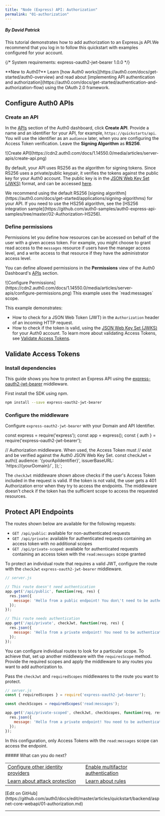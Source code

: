 ```yaml
---
title: "Node (Express) API: Authorization"
permalink: "01-authorization"
---
```



##### By David Patrick

This tutorial demonstrates how to add authorization to an Express.js API.We recommend that you log in to follow this quickstart with examples configured for your account.

{/* <Card title="View on Github" href="https://github.com/auth0-samples/auth0-express-api-samples/tree/master/01-Authorization-RS256" icon="github">
System requirements: express-oauth2-jwt-bearer 1.0.0
</Card> */}

<Info>
**New to Auth0?** Learn [how Auth0 works](https://auth0.com/docs/get-started/auth0-overview) and read about [implementing API authentication and authorization](https://auth0.com/docs/get-started/authentication-and-authorization-flow) using the OAuth 2.0 framework.
</Info>

## Configure Auth0 APIs

### Create an API

In the [APIs](https://manage.auth0.com/#/apis) section of the Auth0 dashboard, click **Create API**. Provide a name and an identifier for your API, for example, `https://quickstarts/api`. You will use the identifier as an `audience` later, when you are configuring the Access Token verification. Leave the **Signing Algorithm** as **RS256**.

<Frame>![Create API](https://cdn2.auth0.com/docs/1.14550.0/media/articles/server-apis/create-api.png)</Frame>

By default, your API uses RS256 as the algorithm for signing tokens. Since RS256 uses a private/public keypair, it verifies the tokens against the public key for your Auth0 account. The public key is in the [JSON Web Key Set (JWKS)](https://auth0.com/docs/secure/tokens/json-web-tokens/json-web-key-sets) format, and can be accessed [here](https://{yourDomain}/.well-known/jwks.json).

<Info>
We recommend using the default RS256 [signing algorithm](https://auth0.com/docs/get-started/applications/signing-algorithms) for your API. If you need to use the HS256 algorithm, see the [HS256 integration sample](https://github.com/auth0-samples/auth0-express-api-samples/tree/master/02-Authorization-HS256).
</Info>

### Define permissions

Permissions let you define how resources can be accessed on behalf of the user with a given access token. For example, you might choose to grant read access to the `messages` resource if users have the manager access level, and a write access to that resource if they have the administrator access level.

You can define allowed permissions in the **Permissions** view of the Auth0 Dashboard's [APIs](https://manage.auth0.com/#/apis) section.

<Frame>![Configure Permissions](https://cdn2.auth0.com/docs/1.14550.0/media/articles/server-apis/configure-permissions.png)</Frame>

<Info>
This example uses the `read:messages` scope.
</Info>

This example demonstrates:

* How to check for a JSON Web Token (JWT) in the `Authorization` header of an incoming HTTP request.
* How to check if the token is valid, using the [JSON Web Key Set (JWKS)](https://auth0.com/docs/secure/tokens/json-web-tokens/json-web-key-sets) for your Auth0 account. To learn more about validating Access Tokens, see [Validate Access Tokens](https://auth0.com/docs/secure/tokens/access-tokens/validate-access-tokens).

## Validate Access Tokens

### Install dependencies

This guide shows you how to protect an Express API using the [express-oauth2-jwt-bearer](https://github.com/auth0/node-oauth2-jwt-bearer/tree/main/packages/express-oauth2-jwt-bearer) middleware.

First install the SDK using npm.

```bash
npm install --save express-oauth2-jwt-bearer
```






### Configure the middleware

Configure `express-oauth2-jwt-bearer` with your Domain and API Identifier.


const express = require('express');
const app = express();
const { auth } = require('express-oauth2-jwt-bearer');

// Authorization middleware. When used, the Access Token must
// exist and be verified against the Auth0 JSON Web Key Set.
const checkJwt = auth({
  audience: '{yourApiIdentifier}',
  issuerBaseURL: \`https://{yourDomain}/\`,
});`;

<AuthCodeBlock children={codeExample} language="javascript" />






The `checkJwt` middleware shown above checks if the user's Access Token included in the request is valid. If the token is not valid, the user gets a 401 Authorization error when they try to access the endpoints. The middleware doesn't check if the token has the sufficient scope to access the requested resources.

## Protect API Endpoints

The routes shown below are available for the following requests:

* `GET /api/public`: available for non-authenticated requests
* `GET /api/private`: available for authenticated requests containing an access token with no additional scopes
* `GET /api/private-scoped`: available for authenticated requests containing an access token with the `read:messages` scope granted

To protect an individual route that requires a valid JWT, configure the route with the `checkJwt` `express-oauth2-jwt-bearer` middleware.

```javascript lines
// server.js

// This route doesn't need authentication
app.get('/api/public', function(req, res) {
  res.json({
    message: 'Hello from a public endpoint! You don\'t need to be authenticated to see this.'
  });
});

// This route needs authentication
app.get('/api/private', checkJwt, function(req, res) {
  res.json({
    message: 'Hello from a private endpoint! You need to be authenticated to see this.'
  });
});
```






You can configure individual routes to look for a particular scope. To achieve that, set up another middleware with the `requiresScope` method. Provide the required scopes and apply the middleware to any routes you want to add authorization to.

Pass the `checkJwt` and `requiredScopes` middlewares to the route you want to protect.

```javascript lines
// server.js
const { requiredScopes } = require('express-oauth2-jwt-bearer');

const checkScopes = requiredScopes('read:messages');

app.get('/api/private-scoped', checkJwt, checkScopes, function(req, res) {
  res.json({
    message: 'Hello from a private endpoint! You need to be authenticated and have a scope of read:messages to see this.'
  });
});
```






In this configuration, only Access Tokens with the `read:messages` scope can access the endpoint.

<Info>
##### What can you do next?
<table>
  <tr>
    <td><a href="/docs/authenticate/identity-providers">Configure other identity providers</a></td>
    <td><a href="/docs/secure/multi-factor-authentication">Enable multifactor authentication</a></td>
  </tr>
  <tr>
    <td><a href="/docs/secure/attack-protection">Learn about attack protection</a></td>
    <td><a href="/docs/customize/rules">Learn about rules</a></td>
  </tr>
</table>
[Edit on GitHub](https://github.com/auth0/docs/edit/master/articles/quickstart/backend/aspnet-core-webapi/01-authorization.md)
</Info>

---